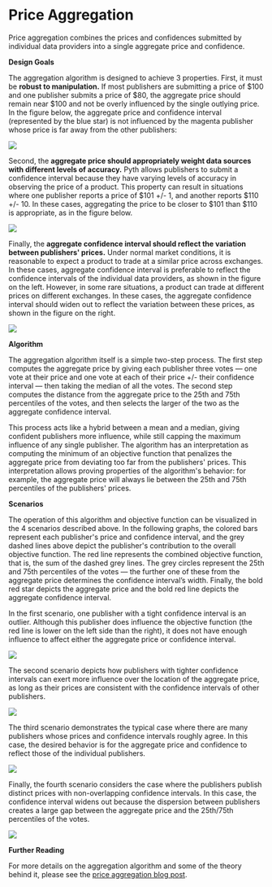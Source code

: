 # Price Aggregation

Price aggregation combines the prices and confidences submitted by individual data providers into a single aggregate price and confidence.

**Design Goals**

The aggregation algorithm is designed to achieve 3 properties. First, it must be **robust to manipulation.** If most publishers are submitting a price of \$100 and one publisher submits a price of \$80, the aggregate price should remain near \$100 and not be overly influenced by the single outlying price. In the figure below, the aggregate price and confidence interval (represented by the blue star) is not influenced by the magenta publisher whose price is far away from the other publishers:

![](../../../images/Price_Aggregation_1.png)

Second, the **aggregate price should appropriately weight data sources with different levels of accuracy.** Pyth allows publishers to submit a confidence interval because they have varying levels of accuracy in observing the price of a product. This property can result in situations where one publisher reports a price of \$101 +/- 1, and another reports \$110 +/- 10. In these cases, aggregating the price to be closer to \$101 than \$110 is appropriate, as in the figure below.

![](../../../images/Price_Aggregation_2.png)

Finally, the **aggregate confidence interval should reflect the variation between publishers' prices.**
Under normal market conditions, it is reasonable to expect a product to trade at a similar price across exchanges.
In these cases, aggregate confidence interval is preferable to reflect the confidence intervals of the individual data providers, as shown in the figure on the left.
However, in some rare situations, a product can trade at different prices on different exchanges.
In these cases, the aggregate confidence interval should widen out to reflect the variation between these prices, as shown in the figure on the right.

![](../../../images/Price_Aggregation_3.png)

**Algorithm**

The aggregation algorithm itself is a simple two-step process.
The first step computes the aggregate price by giving each publisher three votes — one vote at their price and one vote at each of their price +/- their confidence interval — then taking the median of all the votes.
The second step computes the distance from the aggregate price to the 25th and 75th percentiles of the votes, and then selects the larger of the two as the aggregate confidence interval.

This process acts like a hybrid between a mean and a median, giving confident publishers more influence, while still capping the maximum influence of any single publisher.
The algorithm has an interpretation as computing the minimum of an objective function that penalizes the aggregate price from deviating too far from the publishers' prices.
This interpretation allows proving properties of the algorithm's behavior: for example, the aggregate price will always lie between the 25th and 75th percentiles of the publishers' prices.

**Scenarios**

The operation of this algorithm and objective function can be visualized in the 4 scenarios described above.
In the following graphs, the colored bars represent each publisher's price and confidence interval, and the grey dashed lines above depict the publisher's contribution to the overall objective function.
The red line represents the combined objective function, that is, the sum of the dashed grey lines.
The grey circles represent the 25th and 75th percentiles of the votes — the further one of these from the aggregate price determines the confidence interval’s width.
Finally, the bold red star depicts the aggregate price and the bold red line depicts the aggregate confidence interval.

In the first scenario, one publisher with a tight confidence interval is an outlier.
Although this publisher does influence the objective function (the red line is lower on the left side than the right), it does not have enough influence to affect either the aggregate price or confidence interval.

![](../../../images/Price_Aggregation_4.png)

The second scenario depicts how publishers with tighter confidence intervals can exert more influence over the location of the aggregate price, as long as their prices are consistent with the confidence intervals of other publishers.

![](../../../images/Price_Aggregation_5.png)

The third scenario demonstrates the typical case where there are many publishers whose prices and confidence intervals roughly agree.
In this case, the desired behavior is for the aggregate price and confidence to reflect those of the individual publishers.

![](../../../images/Price_Aggregation_6.png)

Finally, the fourth scenario considers the case where the publishers publish distinct prices with non-overlapping confidence intervals.
In this case, the confidence interval widens out because the dispersion between publishers creates a large gap between the aggregate price and the 25th/75th percentiles of the votes.

![](../../../images/Price_Aggregation_7.png)

**Further Reading**

For more details on the aggregation algorithm and some of the theory behind it, please see the [price aggregation blog post](https://pythnetwork.medium.com/pyth-price-aggregation-proposal-770bfb686641).
